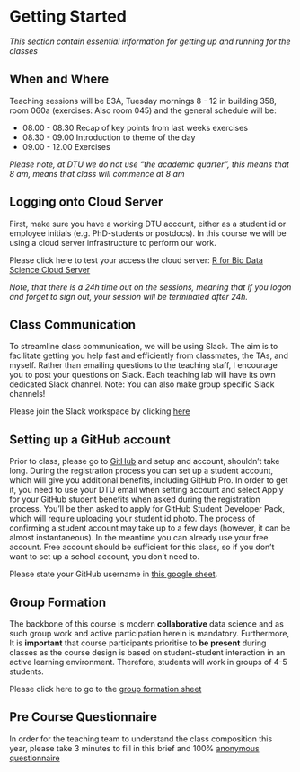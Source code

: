 # Getting Started {.unnumbered}

_This section contain essential information for getting up and running for the classes_

## When and Where

Teaching sessions will be E3A, Tuesday mornings 8 - 12 in building 358, room 060a (exercises: Also room 045) and the general schedule will be:

* 08.00 - 08.30 Recap of key points from last weeks exercises
* 08.30 - 09.00 Introduction to theme of the day
* 09.00 - 12.00 Exercises

_Please note, at DTU we do not use "the academic quarter", this means that 8 am, means that class will commence at 8 am_

## Logging onto Cloud Server

First, make sure you have a working DTU account, either as a student id or employee initials (e.g. PhD-students or postdocs). In this course we will be using a cloud server infrastructure to perform our work.

Please click here to test your access the cloud server: [R for Bio Data Science Cloud Server](https://teaching.healthtech.dtu.dk/22100/rstudio.php)

_Note, that there is a 24h time out on the sessions, meaning that if you logon and forget to sign out, your session will be terminated after 24h._

## Class Communication

To streamline class communication, we will be using Slack. The aim is to facilitate getting you help fast and efficiently from classmates, the TAs, and myself. Rather than emailing questions to the teaching staff, I encourage you to post your questions on Slack. Each teaching lab will have its own dedicated Slack channel. Note: You can also make group specific Slack channels!

Please join the Slack workspace by clicking [here](https://join.slack.com/t/r4bds2024/shared_invite/zt-2pitcnpja-ot0zIYOsikzEMYZt84eMMA)

## Setting up a GitHub account

Prior to class, please go to [GitHub](https://github.com) and setup and account, shouldn't take long. During the registration process you can set up a student account, which will give you additional benefits, including GitHub Pro. In order to get it, you need to use your DTU email when setting account and select Apply for your GitHub student benefits when asked during the registration process. You'll be then asked to apply for GitHub Student Developer Pack, which will require uploading your student id photo. The process of confirming a student account may take up to a few days (however, it can be almost instantaneous). In the meantime you can already use your free account. Free account should be sufficient for this class, so if you don't want to set up a school account, you don't need to.

Please state your GitHub username in [this google sheet](https://docs.google.com/spreadsheets/d/1yXC3ZBr4nS3DIJuBXFxejqsybI-kGU_NFrVupye6B6E/edit?usp=sharing).

## Group Formation

The backbone of this course is modern **collaborative** data science and as such group work and active participation herein is mandatory. Furthermore, It is **important** that course participants prioritise to **be present** during classes as the course design is based on student-student interaction in an active learning environment. Therefore, students will work in groups of 4-5 students.

Please click here to go to the  [group formation sheet](https://docs.google.com/spreadsheets/d/1P3wbjztVje5s5REtUhldcIr9gTtEMkDLJo6YMBfPOis/edit?usp=sharing)

## Pre Course Questionnaire

In order for the teaching team to understand the class composition this year, please take 3 minutes to fill in this brief and 100% [anonymous questionnaire](https://forms.gle/Hyxa93VdsXU5gKHw6)

